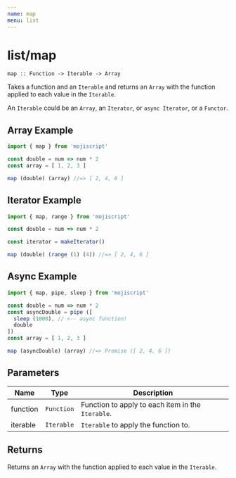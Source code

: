 ```yaml
---
name: map
menu: list
---
```


# list/map

`map :: Function -> Iterable -> Array`

Takes a function and an `Iterable` and returns an `Array` with the function applied to each value in the `Iterable`.

An `Iterable` could be an `Array`, an `Iterator`, or `async Iterator`, or a `Functor`.

## Array Example

```javascript
import { map } from 'mojiscript'

const double = num => num * 2
const array = [ 1, 2, 3 ]

map (double) (array) //=> [ 2, 4, 6 ]
```

## Iterator Example

```javascript
import { map, range } from 'mojiscript'

const double = num => num * 2

const iterator = makeIterator()

map (double) (range (1) (4)) //=> [ 2, 4, 6 ]
```

## Async Example

```javascript
import { map, pipe, sleep } from 'mojiscript'

const double = num => num * 2
const asyncDouble = pipe ([
  sleep (1000), // <-- async function!
  double
])
const array = [ 1, 2, 3 ]

map (asyncDouble) (array) //=> Promise ([ 2, 4, 6 ])
```

## Parameters

| Name | Type | Description |
| ---- | ---- | ----------- |
| function | `Function`  | Function to apply to each item in the `Iterable`. |
| iterable | `Iterable`  | `Iterable` to apply the function to. |

## Returns

Returns an `Array` with the function applied to each value in the `Iterable`.
